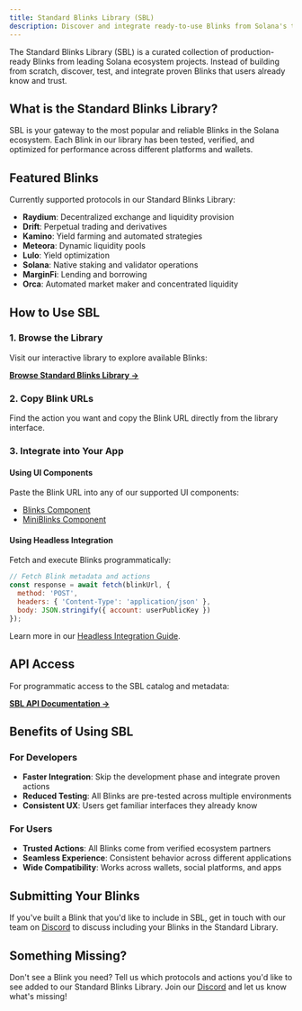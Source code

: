 ```yaml
---
title: Standard Blinks Library (SBL)
description: Discover and integrate ready-to-use Blinks from Solana's top ecosystem projects.
---
```


The Standard Blinks Library (SBL) is a curated collection of production-ready Blinks from leading Solana ecosystem projects. Instead of building from scratch, discover, test, and integrate proven Blinks that users already know and trust.

## What is the Standard Blinks Library?

SBL is your gateway to the most popular and reliable Blinks in the Solana ecosystem. Each Blink in our library has been tested, verified, and optimized for performance across different platforms and wallets.

## Featured Blinks

Currently supported protocols in our Standard Blinks Library:
- **Raydium**: Decentralized exchange and liquidity provision
- **Drift**: Perpetual trading and derivatives
- **Kamino**: Yield farming and automated strategies  
- **Meteora**: Dynamic liquidity pools
- **Lulo**: Yield optimization
- **Solana**: Native staking and validator operations
- **MarginFi**: Lending and borrowing
- **Orca**: Automated market maker and concentrated liquidity

## How to Use SBL

### 1. Browse the Library
Visit our interactive library to explore available Blinks:

**[Browse Standard Blinks Library →](https://sbl.dial.to)**

### 2. Copy Blink URLs
Find the action you want and copy the Blink URL directly from the library interface.

### 3. Integrate into Your App

#### Using UI Components
Paste the Blink URL into any of our supported UI components:
- [Blinks Component](/blinks/blinks-client/integrate/ui-components/blinks)
- [MiniBlinks Component](/blinks/blinks-client/integrate/ui-components/miniblinks)

#### Using Headless Integration
Fetch and execute Blinks programmatically:
```javascript
// Fetch Blink metadata and actions
const response = await fetch(blinkUrl, {
  method: 'POST',
  headers: { 'Content-Type': 'application/json' },
  body: JSON.stringify({ account: userPublicKey })
});
```

Learn more in our [Headless Integration Guide](/blinks/blinks-client/integrate/headless/index).

## API Access

For programmatic access to the SBL catalog and metadata:

**[SBL API Documentation →](https://sbl.dial.to)**

## Benefits of Using SBL

### For Developers
- **Faster Integration**: Skip the development phase and integrate proven actions
- **Reduced Testing**: All Blinks are pre-tested across multiple environments
- **Consistent UX**: Users get familiar interfaces they already know

### For Users
- **Trusted Actions**: All Blinks come from verified ecosystem partners
- **Seamless Experience**: Consistent behavior across different applications
- **Wide Compatibility**: Works across wallets, social platforms, and apps

## Submitting Your Blinks

If you've built a Blink that you'd like to include in SBL, get in touch with our team on [Discord](https://discord.gg/saydialect) to discuss including your Blinks in the Standard Library.

## Something Missing?

Don't see a Blink you need? Tell us which protocols and actions you'd like to see added to our Standard Blinks Library. Join our [Discord](https://discord.gg/saydialect) and let us know what's missing!